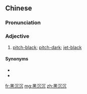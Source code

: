 ==Chinese==
{{zh-forms|type=12}}

===Pronunciation===
{{zh-pron
|m=hēichēnchēn
|c=hak1 cam4 cam4
|cat=a
}}

===Adjective===
{{zh-adj}}

# [[pitch-black]]; [[pitch-dark]]; [[jet-black]]

====Synonyms====
* {{zh-l|漆黑}}
* {{zh-l|墨黑}}

[[fr:黑沉沉]]
[[mg:黑沉沉]]
[[zh:黑沉沉]]